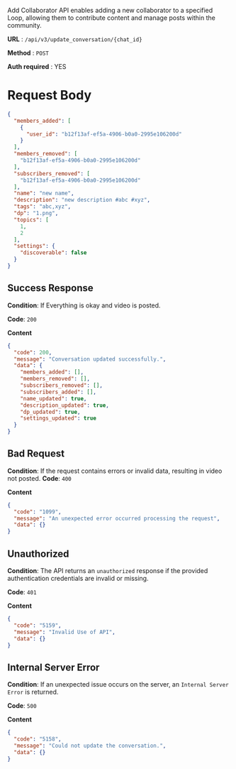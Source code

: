 Add Collaborator API enables adding a new collaborator to a specified Loop, allowing them to contribute content and manage posts within the community.

**URL**  :  `/api/v3/update_conversation/{chat_id}`

**Method**  :  `POST`

**Auth required**  : YES


# Request Body

```json
{
  "members_added": [
    {
      "user_id": "b12f13af-ef5a-4906-b0a0-2995e106200d"
    }
  ],
  "members_removed": [
    "b12f13af-ef5a-4906-b0a0-2995e106200d"
  ],
  "subscribers_removed": [
    "b12f13af-ef5a-4906-b0a0-2995e106200d"
  ],
  "name": "new name",
  "description": "new description #abc #xyz",
  "tags": "abc,xyz",
  "dp": "1.png",
  "topics": [
    1,
    2
  ],
  "settings": {
    "discoverable": false
  }
}
```

## Success Response

**Condition**: If Everything is okay and video is posted. 

**Code**: `200`

**Content**
```json
{
  "code": 200,
  "message": "Conversation updated successfully.",
  "data": {
    "members_added": [],
    "members_removed": [],
    "subscribers_removed": [],
    "subscribers_added": [],
    "name_updated": true,
    "description_updated": true,
    "dp_updated": true,
    "settings_updated": true
  }
}
```

## Bad Request

**Condition**: If the request contains errors or invalid data, resulting in video not posted.
**Code**: `400`

**Content**
```json
{
  "code": "1099",
  "message": "An unexpected error occurred processing the request",
  "data": {}
}
```

## Unauthorized

**Condition**: The API returns an `unauthorized` response if the provided authentication credentials are invalid or missing.

**Code**: `401`

**Content**
```json
{
  "code": "5159",
  "message": "Invalid Use of API",
  "data": {}
}
```
##   Internal Server Error

**Condition**: If an unexpected issue occurs on the server, an `Internal Server Error` is returned.

**Code**: `500`

**Content**
```json
{
  "code": "5158",
  "message": "Could not update the conversation.",
  "data": {}
}
```
